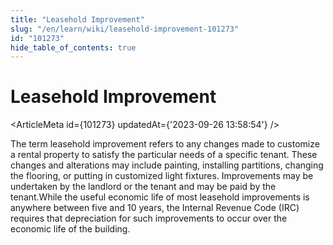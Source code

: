 ```yaml
---
title: "Leasehold Improvement"
slug: "/en/learn/wiki/leasehold-improvement-101273"
id: "101273"
hide_table_of_contents: true
---
```



# Leasehold Improvement

<ArticleMeta id={101273} updatedAt={'2023-09-26 13:58:54'} />
<div className='border-solid border-b border-t-0 my-4 border-[var(--ifm-color-gray-300)]' />

The term leasehold improvement refers to any changes made to customize a rental property to satisfy the particular needs of a specific tenant. These changes and alterations may include painting, installing partitions, changing the flooring, or putting in customized light fixtures. Improvements may be undertaken by the landlord or the tenant and may be paid by the tenant.While the useful economic life of most leasehold improvements is anywhere between five and 10 years, the Internal Revenue Code (IRC) requires that depreciation for such improvements to occur over the economic life of the building.
